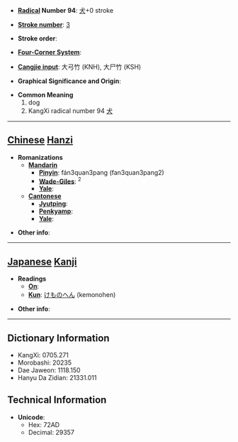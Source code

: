 * '''[[Wiktionary:Chinese radical index| Radical]] Number 94''': [[Wiktionary:Chinese radical index 犬|犬]]+0 stroke

* '''[[Wiktionary:Chinese total strokes index|Stroke number]]''': [[Wiktionary:Chinese total strokes index 3|3]]

* '''Stroke order''': 

* '''[[Wiktionary:Chinese four corner index|Four-Corner System]]''': 

* '''[[Wiktionary:Chinese Cangjie index|Cangjie input]]''': 大弓竹 (KNH), 大尸竹 (KSH)

* '''Graphical Significance and Origin''': 

* '''Common Meaning'''
*# dog
*# KangXi radical number 94 [[Wiktionary:Chinese radical index 犬|犬]]


----

== [[Chinese]] [[Hanzi]] ==

* '''Romanizations'''
** '''[[Mandarin]]'''
*** '''[[Pinyin]]''': fán3quan3pang (fan3quan3pang2)
*** '''[[Wade-Giles]]''': <sup>2</sup>
*** '''[[Yale]]''': 
** '''[[Cantonese]]'''
*** '''[[Jyutping]]''':
*** '''[[Penkyamp]]''': 
*** '''[[Yale]]''': 

* '''Other info''': 

----

== [[Japanese]] [[Kanji]] ==

* '''Readings'''
** '''[[On]]''': 
** '''[[Kun]]''': [[けものへん]] (kemonohen)

* '''Other info''':  

----

== Dictionary Information ==

* KangXi: 0705.271
* Morobashi: 20235
* Dae Jaweon: 1118.150
* Hanyu Da Zidian: 21331.011

== Technical Information ==

* '''Unicode''':
** Hex: 72AD
** Decimal: 29357